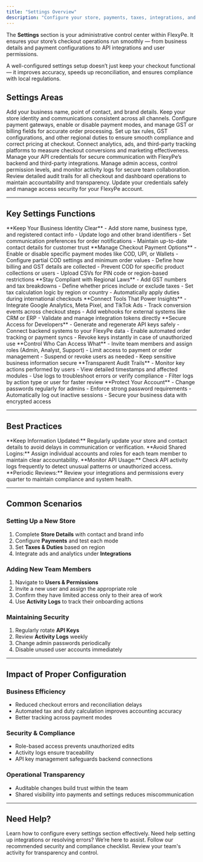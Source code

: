 ```yaml
---
title: "Settings Overview"
description: "Configure your store, payments, taxes, integrations, and permissions — all from one place."
---
```


The **Settings** section is your administrative control center within FlexyPe. It ensures your store’s checkout operations run smoothly — from business details and payment configurations to API integrations and user permissions.

A well-configured settings setup doesn’t just keep your checkout functional — it improves accuracy, speeds up reconciliation, and ensures compliance with local regulations.

## Settings Areas

<CardGroup cols={2}>
  <Card title="Store Details" icon="store" href="/settings/storedetails">
    Add your business name, point of contact, and brand details. Keep your store identity and communications consistent across all channels.
  </Card>

  <Card title="Payment Settings" icon="credit-card" href="/settings/payments">
    Configure payment gateways, enable or disable payment modes, and manage GST or billing fields for accurate order processing.
  </Card>

  <Card title="Taxes & Duties" icon="receipt" href="/settings/taxesandduties">
    Set up tax rules, GST configurations, and other regional duties to ensure smooth compliance and correct pricing at checkout.
  </Card>

  <Card title="Ads & Integrations" icon="network-wired" href="/settings/integrations">
    Connect analytics, ads, and third-party tracking platforms to measure checkout conversions and marketing effectiveness.
  </Card>

  <Card title="API Keys" icon="key" href="/settings/apikeys">
    Manage your API credentials for secure communication with FlexyPe’s backend and third-party integrations.
  </Card>

  <Card title="Users & Permissions" icon="users" href="/settings/usersandpermissions">
    Manage admin access, control permission levels, and monitor activity logs for secure team collaboration.
  </Card>

  <Card title="Activity Logs" icon="clipboard-list" href="/settings/activitylogs">
    Review detailed audit trails for all checkout and dashboard operations to maintain accountability and transparency.
  </Card>

  <Card title="Change Password" icon="lock" href="/settings/changepassword">
    Update your credentials safely and manage access security for your FlexyPe account.
  </Card>
</CardGroup>

---

## Key Settings Functions

<AccordionGroup>
  <Accordion title="Store Details">
    **Keep Your Business Identity Clear**
    - Add store name, business type, and registered contact info  
    - Update logo and other brand identifiers  
    - Set communication preferences for order notifications  
    - Maintain up-to-date contact details for customer trust
  </Accordion>

  <Accordion title="Payment Configuration">
    **Manage Checkout Payment Options**
    - Enable or disable specific payment modes like COD, UPI, or Wallets  
    - Configure partial COD settings and minimum order values  
    - Define how billing and GST details are collected  
    - Prevent COD for specific product collections or users  
    - Upload CSVs for PIN code or region-based restrictions
  </Accordion>

  <Accordion title="Taxes & Duties">
    **Stay Compliant with Regional Laws**
    - Add GST numbers and tax breakdowns  
    - Define whether prices include or exclude taxes  
    - Set tax calculation logic by region or country  
    - Automatically apply duties during international checkouts
  </Accordion>

  <Accordion title="Integrations & Ads">
    **Connect Tools That Power Insights**
    - Integrate Google Analytics, Meta Pixel, and TikTok Ads  
    - Track conversion events across checkout steps  
    - Add webhooks for external systems like CRM or ERP  
    - Validate and manage integration tokens directly
  </Accordion>

  <Accordion title="API Management">
    **Secure Access for Developers**
    - Generate and regenerate API keys safely  
    - Connect backend systems to your FlexyPe data  
    - Enable automated order tracking or payment syncs  
    - Revoke keys instantly in case of unauthorized use
  </Accordion>

  <Accordion title="User Roles & Permissions">
    **Control Who Can Access What**
    - Invite team members and assign roles (Admin, Analyst, Support)  
    - Limit access to payment or order management  
    - Suspend or revoke users as needed  
    - Keep sensitive business information secure
  </Accordion>

  <Accordion title="Activity Tracking">
    **Transparent Audit Trails**
    - Monitor key actions performed by users  
    - View detailed timestamps and affected modules  
    - Use logs to troubleshoot errors or verify compliance  
    - Filter logs by action type or user for faster review
  </Accordion>

  <Accordion title="Password & Security">
    **Protect Your Account**
    - Change passwords regularly for admins  
    - Enforce strong password requirements  
    - Automatically log out inactive sessions  
    - Secure your business data with encrypted access
  </Accordion>
</AccordionGroup>

---

## Best Practices

<Tip>
**Keep Information Updated:** Regularly update your store and contact details to avoid delays in communication or verification.
</Tip>

<Warning>
**Avoid Shared Logins:** Assign individual accounts and roles for each team member to maintain clear accountability.
</Warning>

<Info>
**Monitor API Usage:** Check API activity logs frequently to detect unusual patterns or unauthorized access.
</Info>

<Check>
**Periodic Reviews:** Review your integrations and permissions every quarter to maintain compliance and system health.
</Check>

---

## Common Scenarios

### Setting Up a New Store
1. Complete **Store Details** with contact and brand info  
2. Configure **Payments** and test each mode  
3. Set **Taxes & Duties** based on region  
4. Integrate ads and analytics under **Integrations**

### Adding New Team Members
1. Navigate to **Users & Permissions**  
2. Invite a new user and assign the appropriate role  
3. Confirm they have limited access only to their area of work  
4. Use **Activity Logs** to track their onboarding actions

### Maintaining Security
1. Regularly rotate **API Keys**  
2. Review **Activity Logs** weekly  
3. Change admin passwords periodically  
4. Disable unused user accounts immediately

---

## Impact of Proper Configuration

### Business Efficiency
- Reduced checkout errors and reconciliation delays  
- Automated tax and duty calculation improves accounting accuracy  
- Better tracking across payment modes

### Security & Compliance
- Role-based access prevents unauthorized edits  
- Activity logs ensure traceability  
- API key management safeguards backend connections

### Operational Transparency
- Auditable changes build trust within the team  
- Shared visibility into payments and settings reduces miscommunication  

---

## Need Help?

<CardGroup cols={2}>
  <Card title="Watch Setup Video" icon="play" href="#">
    Learn how to configure every settings section effectively.
  </Card>

  <Card title="Contact Support" icon="headset" href="mailto:support@flexype.io">
    Need help setting up integrations or resolving errors? We’re here to assist.
  </Card>

  <Card title="Security Checklist" icon="shield" href="#">
    Follow our recommended security and compliance checklist.
  </Card>

  <Card title="Audit Logs Overview" icon="list" href="/settings/activitylogs">
    Review your team's activity for transparency and control.
  </Card>
</CardGroup>
